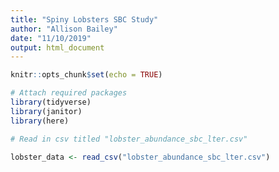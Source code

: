 ```yaml
---
title: "Spiny Lobsters SBC Study"
author: "Allison Bailey"
date: "11/10/2019"
output: html_document
---
```


```r
knitr::opts_chunk$set(echo = TRUE)
```

```r
# Attach required packages
library(tidyverse)
library(janitor)
library(here)
```

```r
# Read in csv titled "lobster_abundance_sbc_lter.csv"

lobster_data <- read_csv("lobster_abundance_sbc_lter.csv")
```

